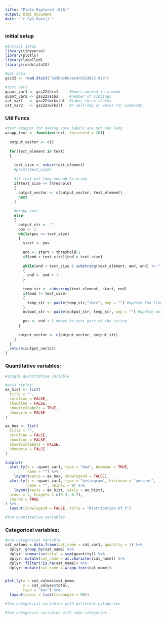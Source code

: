 ```yaml
---
title: "Plots Explored (GSS)"
output: html_document
date: "`r Sys.Date()`"
---
```



### initial setup
```r
#initial setup
library(tidyverse)
library(plotly)
library(labelled)
library(readstata13)

#get data
gss22 <- read.dta13("GSSDashboard/GSS2022.dta")

#test vars
quant_var1 <- gss22$hrs1     #hours worked in a week
quant_var2 <- gss22$sibs     #number of siblings
cat_var1   <- gss22$wrkstat  #labor force status
cat_var2   <- gss22$wrkslf   #r self-emp or works for somebody
```


### Util Funcs
```r
#text wrapper for making sure labels are not too long
wrapp_text <- function(text, threshold = 20){
  
  output_vector <- c()
  
  for(text_element in text)
  {
  
    text_size <- nchar(text_element)
    #print(text_size)
    
    #if text not long enough to wrapp
    if(text_size <= threshold)
    {
      output_vector <- c(output_vector, text_element)
      next
    }
    
    #wrapp text
    else
    {
      output_str <- ""
      pos <- 1
      while(pos <= text_size)
      {
        start <- pos
        
        end <- start + threshold-1
        if(end > text_size){end = text_size}
        
        while(end < text_size & substring(text_element, end, end) != " ")
        { 
          end <- end + 1
        }
        
        temp_str <- substring(text_element, start, end)
        if(end != text_size)
        {
          temp_str <- paste(temp_str,"<br>", sep = "") #update the line
        }
        output_str <- paste(output_str, temp_str, sep = "") #update output string
        
        pos <- end + 1 #move to next part of the string
      }
      
      output_vector <- c(output_vector, output_str)
    }
  }
  return(output_vector)
}
```



### Quantitative variables:
```r
#single quantitative variable

#axis styles:
ax_hist <- list(
  title = "",
  zeroline = FALSE,
  showline = FALSE,
  showticklabels = TRUE,
  showgrid = FALSE
)

ax_box <- list(
  title = "",
  zeroline = FALSE,
  showline = FALSE,
  showticklabels = FALSE,
  showgrid = FALSE
)

subplot(
  plot_ly(x = ~quant_var1, type = "box", boxmean = TRUE,
          name = "") %>%
    layout(xaxis = ax_box, showlegend = FALSE),
  plot_ly(x = ~quant_var1, type = "histogram", histnorm = "percent",
          name = "", nbinsx = 9) %>% 
    layout(xaxis = ax_hist, yaxis = ax_hist),
  nrows = 2, heights = c(0.3, 0.7),
  shareX = TRUE
) %>%
  layout(showlegend = FALSE, title = "Distribution of X")
```

```r
#two quantitative variables
```


### Categorical variables:
```r
#one categorical variable
cat_values = data.frame(cat_name = cat_var1, quantity = 1) %>%
  dplyr::group_by(cat_name) %>%
  dplyr::summarise(total = sum(quantity)) %>%
  dplyr::mutate(cat_name = as.character(cat_name)) %>%
  dplyr::filter(!is.na(cat_name)) %>%
  dplyr::mutate(cat_name = wrapp_text(cat_name))


plot_ly(x = cat_values$cat_name,
        y = cat_values$total,
        type = "bar") %>%
  layout(xaxis = list(tickangle = 90))
```

```r
#two categorical variables with different categories
```

```r
#two categorica variables with same categories
```







